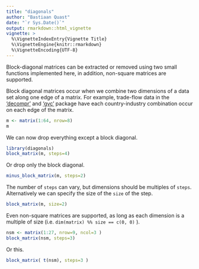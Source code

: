 ```yaml
---
title: "diagonals"
author: "Bastiaan Quast"
date: "`r Sys.Date()`"
output: rmarkdown::html_vignette
vignette: >
  %\VignetteIndexEntry{Vignette Title}
  %\VignetteEngine{knitr::rmarkdown}
  %\VignetteEncoding{UTF-8}
---
```


Block-diagonal matrices can be extracted or removed using two small functions implemented here, in addition, non-square matrices are supported.

Block diagonal matrices occur when we combine two dimensions of a data set along one edge of a matrix. For example, trade-flow data in the ['decompr'](http://cran.r-project.org/web/packages/decompr/index.html) and ['gvc'](http://cran.r-project.org/web/packages/gvc/index.html) package have each country-industry combination occur on each edge of the matrix.

```r
m <- matrix(1:64, nrow=8)
m
```

We can now drop everything except a block diagonal.

```r
library(diagonals)
block_matrix(m, steps=4)
```

Or drop only the block diagonal.

```r
minus_block_matrix(m, steps=2)
```

The number of `steps` can vary, but dimensions should be multiples of `steps`. Alternatively we can specify the size of the `size` of the step.

```r
block_matrix(m, size=2)
```

Even non-square matrices are supported, as long as each dimension is a multiple of size (i.e. `dim(matrix) %% size == c(0, 0)` ).

```r
nsm <- matrix(1:27, nrow=9, ncol=3 )
block_matrix(nsm, steps=3)
```

Or this.

```r
block_matrix( t(nsm), steps=3 )
```
